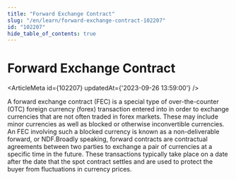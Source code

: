 ```yaml
---
title: "Forward Exchange Contract"
slug: "/en/learn/forward-exchange-contract-102207"
id: "102207"
hide_table_of_contents: true
---
```



# Forward Exchange Contract

<ArticleMeta id={102207} updatedAt={'2023-09-26 13:59:00'} />
<div className='border-solid border-b border-t-0 my-4 border-[var(--ifm-color-gray-300)]' />

A forward exchange contract (FEC) is a special type of over-the-counter (OTC) foreign currency (forex) transaction entered into in order to exchange currencies that are not often traded in forex markets. These may include minor currencies as well as blocked or otherwise inconvertible currencies. An FEC involving such a blocked currency is known as a non-deliverable forward, or NDF.Broadly speaking, forward contracts are contractual agreements between two parties to exchange a pair of currencies at a specific time in the future. These transactions typically take place on a date after the date that the spot contract settles and are used to protect the buyer from fluctuations in currency prices.
